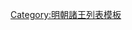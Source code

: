 {{ming|title=明朝吳江國諸王|ed=吳江國|head=[[弘治]]四年（[[1491年]]）封。|
{{ming/title}}
{{ming/list|吳江昭和王|[[朱詮鏗]]|朱幼㙾、庶五子|[[1490年]]—[[1512年]]|弘治四年封。[[正德 (明朝)|正德]]七年薨。}}
{{ming/list|吳江榮順王|[[朱勛淯]]|朱詮鏗、嫡一子|[[1526年]]—[[1597年]]|[[嘉靖]]五年襲封。[[萬曆]]二十五年薨。}}
{{ming/list|吳江長子|[[朱胤栿]]|朱勛淯、嫡一子|  |嘉靖三十年封[[长子 (封号)|長子]]。萬曆十六年卒。}}
{{ming/list|吳江王|[[朱恬𦎴]]|朱胤栿、庶一子|[[1601年]]—[[1611年]]|萬曆十八年封[[长孙 (封号)|長孫]]。二十九年襲封。三十九年薨。無子，除。}}
}}<noinclude>
[[Category:明朝諸王列表模板]]
</noinclude>